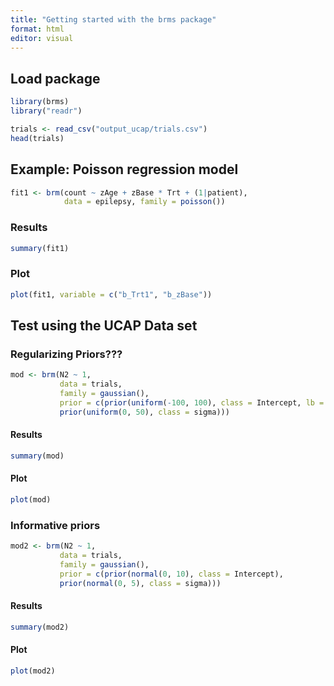 ```yaml
---
title: "Getting started with the brms package"
format: html
editor: visual
---
```

## Load package

```r
library(brms)
library("readr")

trials <- read_csv("output_ucap/trials.csv")
head(trials)
```

## Example: Poisson regression model

```r
fit1 <- brm(count ~ zAge + zBase * Trt + (1|patient),
            data = epilepsy, family = poisson())
```

### Results 

```r
summary(fit1)
```


### Plot

```r
plot(fit1, variable = c("b_Trt1", "b_zBase"))
```


## Test using the UCAP Data set

### Regularizing Priors???

```r
mod <- brm(N2 ~ 1,
           data = trials, 
           family = gaussian(),
           prior = c(prior(uniform(-100, 100), class = Intercept, lb = -100, ub = 100),
           prior(uniform(0, 50), class = sigma)))
```


#### Results

```r
summary(mod)
```

#### Plot

```r
plot(mod)
```

### Informative priors

```r
mod2 <- brm(N2 ~ 1,
           data = trials, 
           family = gaussian(),
           prior = c(prior(normal(0, 10), class = Intercept),
           prior(normal(0, 5), class = sigma)))
```

#### Results

```r
summary(mod2)
```

#### Plot

```r
plot(mod2)
```



